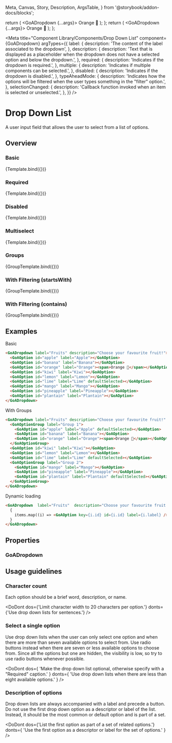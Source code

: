<!--- This is your Story template function, shown here in React -->

  Meta,
  Canvas,
  Story,
  Description,
  ArgsTable,
} from '@storybook/addon-docs/blocks';

  return (
    <GoADropdown {...args}>
      <GoAOption id="apple" label="Apple"></GoAOption>
      <GoAOption id="banana" label="Banana"></GoAOption>
      <GoAOption id="orange" label="Orange">
        <span>Orange 🍊</span>
      </GoAOption>
      <GoAOption id="kiwi" label="Kiwi"></GoAOption>
      <GoAOption id="lemon" label="Lemon"></GoAOption>
      <GoAOption id="lime" label="Lime"></GoAOption>
      <GoAOption id="mango" label="Mango"></GoAOption>
      <GoAOption id="pineapple" label="Pineapple"></GoAOption>
      <GoAOption id="plantain" label="Plantain"></GoAOption>
    </GoADropdown>
  );
};
  return (
    <GoADropdown {...args}>
      <GoAOptionGroup label="Group 1">
        <GoAOption id="apple" label="Apple" defaultSelected></GoAOption>
        <GoAOption id="banana" label="Banana"></GoAOption>
        <GoAOption id="orange" label="Orange">
          <span>Orange 🍊</span>
        </GoAOption>
      </GoAOptionGroup>
      <GoAOption id="kiwi" label="Kiwi"></GoAOption>
      <GoAOption id="lemon" label="Lemon"></GoAOption>
      <GoAOption id="lime" label="Lime"></GoAOption>
      <GoAOptionGroup label="Group 2">
        <GoAOption id="mango" label="Mango"></GoAOption>
        <GoAOption id="pineapple" label="Pineapple"></GoAOption>
        <GoAOption id="plantain" label="Plantain"></GoAOption>
      </GoAOptionGroup>
    </GoADropdown>
  );
};

<Meta
  title="Component Library/Components/Drop Down List"
  component={GoADropdown}
  argTypes={{
    label: {
      description: 'The content of the label associated to the dropdown',
    },
    description: {
      description:
        'Text that is displayed as a placeholder when the dropdown does not have a selected option and below the dropdown.',
    },
    required: {
      description: 'Indicates if the dropdown is required.',
    },
    multiple: {
      description: 'Indicates if multiple components can be selected.',
    },
    disabled: {
      description: 'Indicates if the dropdown is disabled.',
    },
    typeAheadMode: {
      description:
        'Indicates how the options will be filtered when the user types something in the "filter" option.',
    },
    selectionChanged: {
      description:
        'Callback function invoked when an item is selected or unselected.',
    },
  }}
/>

# Drop Down List

A user input field that allows the user to select from a list of options.

## Overview

### Basic

<Canvas>
  <Story
    name="Basic"
    height="400px"
    args={{
      label: 'Fruits',
      description: 'Choose your favourite fruit!',
      style: { width: '300px' },
    }}
  >
    {Template.bind({})}
  </Story>
</Canvas>

### Required

<Canvas>
  <Story
    name="Required"
    height="400px"
    args={{
      label: 'Fruits',
      description: 'Choose your favourite fruit!',
      style: { width: '300px' },
      required: true,
    }}
  >
    {Template.bind({})}
  </Story>
</Canvas>

### Disabled

<Canvas>
  <Story
    name="Disabled"
    height="400px"
    args={{
      label: 'Fruits',
      description: 'Choose your favourite fruit!',
      style: { width: '300px' },
      required: true,
      disabled: true,
    }}
  >
    {Template.bind({})}
  </Story>
</Canvas>

### Multiselect

<Canvas>
  <Story
    name="Multiselect"
    height="400px"
    args={{
      label: 'Fruits',
      description: 'Choose your favourite fruits!',
      style: { width: '300px' },
      multiple: true
    }}
  >
    {Template.bind({})}
  </Story>
</Canvas>

### Groups

<Canvas>
  <Story
    name="Groups"
    height="400px"
    args={{
      label: 'Fruits',
      description: 'Choose your favourite fruits!',
      style: { width: '300px' },
      multiple: false
    }}
  >
    {GroupTemplate.bind({})}
  </Story>
</Canvas>

### With Filtering (startsWith)

<Canvas>
  <Story name="With Filtering (startsWith)" height="400px"
    args={{
      label: 'Fruits',
      description: 'Choose your favourite fruits!',
      style: { width: '300px' },
      multiple: false,
      typeAheadMode: 'startsWith'
    }}
  >
    {GroupTemplate.bind({})}
  </Story>
</Canvas>

### With Filtering (contains)

<Canvas>
  <Story name="With Filtering (contains)" height="400px"
    args={{
      label: 'Fruits',
      description: 'Choose your favourite fruits!',
      style: { width: '300px' },
      multiple: false,
      typeAheadMode: 'contains'
    }}
  >
    {GroupTemplate.bind({})}
  </Story>
</Canvas>

## Examples

Basic

```html
<GoADropdown label="Fruits" description="Choose your favourite fruit!">
  <GoAOption id="apple" label="Apple"></GoAOption>
  <GoAOption id="banana" label="Banana"></GoAOption>
  <GoAOption id="orange" label="Orange"><span>Orange 🍊</span></GoAOption>
  <GoAOption id="kiwi" label="Kiwi"></GoAOption>
  <GoAOption id="lemon" label="Lemon"></GoAOption>
  <GoAOption id="lime" label="Lime" defaultSelected></GoAOption>
  <GoAOption id="mango" label="Mango"></GoAOption>
  <GoAOption id="pineapple" label="Pineapple"></GoAOption>
  <GoAOption id="plantain" label="Plantain"></GoAOption>
</GoADropdown>
```

With Groups

```html
<GoADropdown label="Fruits" description="Choose your favourite fruit!" multiple="true">
  <GoAOptionGroup label="Group 1">
    <GoAOption id="apple" label="Apple" defaultSelected></GoAOption>
    <GoAOption id="banana" label="Banana"></GoAOption>
    <GoAOption id="orange" label="Orange"><span>Orange 🍊</span></GoAOption>
  </GoAOptionGroup>
  <GoAOption id="kiwi" label="Kiwi"></GoAOption>
  <GoAOption id="lemon" label="Lemon"></GoAOption>
  <GoAOption id="lime" label="Lime" defaultSelected></GoAOption>
  <GoAOptionGroup label="Group 2">
    <GoAOption id="mango" label="Mango"></GoAOption>
    <GoAOption id="pineapple" label="Pineapple"></GoAOption>
    <GoAOption id="plantain" label="Plantain" defaultSelected></GoAOption>
  </GoAOptionGroup>
</GoADropdown>
```

Dynamic loading

```html
<GoADropdown  label="Fruits"  description="Choose your favourite fruit!"  multiple="false"  typeAheadMode="none">
  {
    items.map((i) => <GoAOption key={i.id} id={i.id} label={i.label} />)
  }
</GoADropdown>
```

## Properties

### GoADropdown

<Description of={GoADropdown} />
<ArgsTable of={GoADropdown} />

## Usage guidelines

### Character count

Each option should be a brief word, description, or name.

<DoDont
  dos={'Limit character width to 20 characters per option.'}
  donts={'Use drop down lists for sentences.'}
/>

### Select a single option

Use drop down lists when the user can only select one option and when there are more than
seven available options to select from. Use radio buttons instead when there are seven or
less available options to choose from. Since all the options but one are hidden, the visibility
is low, so try to use radio buttons whenever possible.

<DoDont
  dos={
    'Make the drop down list optional, otherwise specify with a "Required" caption.'
  }
  donts={
    'Use drop down lists when there are less than eight available options.'
  }
/>

### Description of options

Drop down lists are always accompanied with a label and precede a button. Do not use the first
drop down option as a descriptor or label of the list. Instead, it should be the most common or
default option and is part of a set.

<DoDont
  dos={'List the first option as part of a set of related options.'}
  donts={
    'Use the first option as a descriptor or label for the set of options.'
  }
/>
